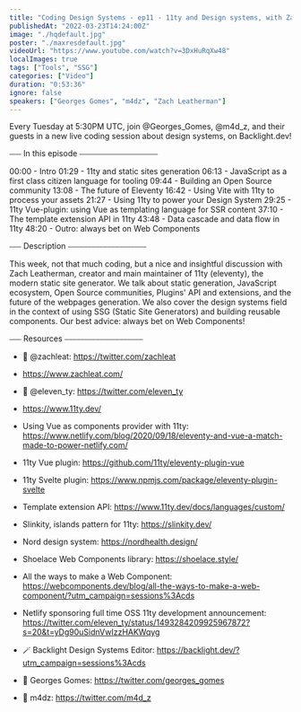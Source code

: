 ```yaml
---
title: "Coding Design Systems - ep11 - 11ty and Design systems, with Zach Leatherman"
publishedAt: "2022-03-23T14:24:00Z"
image: "./hqdefault.jpg"
poster: "./maxresdefault.jpg"
videoUrl: "https://www.youtube.com/watch?v=3DxHuRqXw48"
localImages: true
tags: ["Tools", "SSG"]
categories: ["Video"]
duration: "0:53:36"
ignore: false
speakers: ["Georges Gomes", "m4dz", "Zach Leatherman"]
---
```


Every Tuesday at 5:30PM UTC, join @Georges_Gomes, @m4d_z, and their guests in a new live coding session about design systems, on Backlight.dev!

⎯⎯⎯ In this episode ⎯⎯⎯⎯⎯⎯⎯⎯⎯⎯⎯⎯⎯⎯⎯⎯⎯⎯⎯⎯

00:00 - Intro
01:29 - 11ty and static sites generation
06:13 - JavaScript as a first class citizen language for tooling
09:44 - Building an Open Source community
13:08 - The future of Eleventy
16:42 - Using Vite with 11ty to process your assets
21:27 - Using 11ty to power your Design System
29:25 - 11ty Vue-plugin: using Vue as templating language for SSR content
37:10 - The template extension API in 11ty
43:48 - Data cascade and data flow in 11ty
48:20 - Outro: always bet on Web Components

⎯⎯⎯ Description ⎯⎯⎯⎯⎯⎯⎯⎯⎯⎯⎯⎯⎯⎯⎯⎯⎯⎯⎯⎯

This week, not that much coding, but a nice and insightful discussion with Zach Leatherman, creator and main maintainer of 11ty (eleventy), the modern static site generator. We talk about static generation, JavaScript ecosystem, Open Source communities, Plugins' API and extensions, and the future of the webpages generation. We also cover the design systems field in the context of using SSG (Static Site Generators) and building reusable components. Our best advice: always bet on Web Components!

⎯⎯⎯ Resources ⎯⎯⎯⎯⎯⎯⎯⎯⎯⎯⎯⎯⎯⎯⎯⎯⎯⎯⎯⎯

- 🐥 @zachleat: https://twitter.com/zachleat
- https://www.zachleat.com/
- 🐥 @eleven_ty: https://twitter.com/eleven_ty
- https://www.11ty.dev/

- Using Vue as components provider with 11ty: https://www.netlify.com/blog/2020/09/18/eleventy-and-vue-a-match-made-to-power-netlify.com/
- 11ty Vue plugin: https://github.com/11ty/eleventy-plugin-vue
- 11ty Svelte plugin: https://www.npmjs.com/package/eleventy-plugin-svelte
- Template extension API: https://www.11ty.dev/docs/languages/custom/
- Slinkity, islands pattern for 11ty: https://slinkity.dev/
- Nord design system: https://nordhealth.design/
- Shoelace Web Components library: https://shoelace.style/
- All the ways to make a Web Component: https://webcomponents.dev/blog/all-the-ways-to-make-a-web-component/?utm_campaign=sessions%3Acds
- Netlify sponsoring full time OSS 11ty development announcement: https://twitter.com/eleven_ty/status/1493284209925967872?s=20&t=yDg90uSidnVwIzzHAKWqyg

- 🪄 Backlight Design Systems Editor: https://backlight.dev/?utm_campaign=sessions%3Acds
- 🐥 Georges Gomes: https://twitter.com/georges_gomes
- 🐥 m4dz: https://twitter.com/m4d_z
